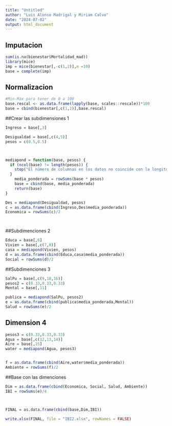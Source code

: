 ---
title: "Untitled"
author: "Luis Alonso Madrigal y Miriam Calvo"
date: "2024-07-02"
output: html_document
---
## Imputacion

```{r}
sum(is.na(bienestar$Mortalidad_mad))
library(mice)
imp = mice(bienestar[,-c(1,2)],m =10)
base = complete(imp)


```


## Normalizacion

```{r}

#Min-Max para tener de 0 a 100
base.rescal <- as.data.frame(lapply(base, scales::rescale))*100
base = cbind(bienestar[,c(1,2)],base.rescal)
```


##Crear las subdimensiones 1

```{r}
Ingreso = base[,3]

Desigualdad = base[,c(4,5)]
pesos = c(0.5,0.5)



mediapond = function(base, pesos) {
  if (ncol(base) != length(pesos)) {
    stop("El número de columnas en los datos no coincide con la longitud del vector de pesos.")
  }
    media_ponderada = rowSums(base * pesos)
    base = cbind(base, media_ponderada)
    return(base)
}

Des = mediapond(Desigualdad, pesos)
c = as.data.frame(cbind(Ingreso,Des$media_ponderada))
Economica = rowSums(c)/2




```

##Subdimenciones 2

```{r}
Educa = base[,6]
Vivien = base[,c(7,8)]
casa = mediapond(Vivien, pesos)
d = as.data.frame(cbind(Educa,casa$media_ponderada))
Social = rowSums(d)/2
```


##Subdimenciones 3


```{r}
SalPu = base[,c(9,10,16)]
pesos2 = c(0.33,0.33,0.33)
Mental = base[,11]

publica = mediapond(SalPu, pesos2)
e = as.data.frame(cbind(publica$media_ponderada,Mental))
Salud = rowSums(e)/2
```


## Dimension 4

```{r}
pesos3 = c(0.33,0.33,0.33)
Agua = base[,c(12,13,14)]
Aire = base[,15]
water = mediapond(Agua, pesos3)


f = as.data.frame(cbind(Aire,water$media_ponderada))
Ambiente = rowSums(f)/2
```




##Base con las dimenciones 

```{r}
Dim = as.data.frame(cbind(Economica, Social, Salud, Ambiente))
IBI = rowSums(e)/4



FINAL = as.data.frame(cbind(base,Dim,IBI))
```

```{r}
write.xlsx(FINAL, file = "IBI2.xlsx", rowNames = FALSE)
```


